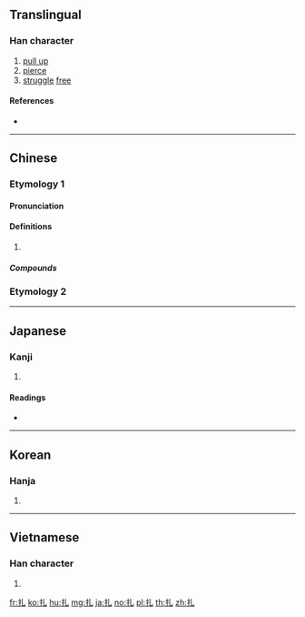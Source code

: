 {{character info/new}}
{{also|紮}}
==Translingual==

===Han character===
{{Han char|rn=64|rad=手|as=01|sn=4|four=52010|canj=QU,XQU|ids=⿰扌乚}}

# [[pull up]]
# [[pierce]]
# [[struggle]] [[free]]

====References====
* {{Han ref|kx=0417.010|dkj=11771|dj=0763.030|hdz=31825.030|uh=624E|ud=25166|bh=A4E3|bd=42211}}

----

==Chinese==

===Etymology 1===
{{zh-forms}}

====Pronunciation====
{{zh-pron
|m=zhā,zhá,zhǎ
|c=zaat3,zaap3
|h=pfs=
|md=
|mn=qz,tw,xm,zz:chat/qz,tw,xm,zz:chah
|mn_note=chat - literary; chah - vernacular
|w=
|mc=y
|oc=y
|cat=
}}

====Definitions====
{{zh-hanzi}}

# {{rfdef|lang=zh}}

=====Compounds=====
{{zh-der|一扎腳|刀割針扎|匾扎|半扎|垂死掙扎|安扎|扎乎|扎住|扎嘴|扎堆|扎墊|扎實|扎心|扎手|扎手舞腳|扎括|扎掂|扎掙|扎撒|扎根|扎槍|扎煞|扎猛子|扎眉扎眼|扎眼|扎空槍|扎窩子|扎筏子|扎縛|扎罰子|扎耳朵|扎腦門兒|扎腳|扎花|扎草|扎針|抄扎|拽扎|掙扎|眼扎毛|瞎扎呼|立扎|點扎}}

===Etymology 2===
{{zh-see|紮}}

----

==Japanese==

===Kanji===
{{ja-kanji|grade=|rs=手01}}

# {{defn|lang=ja|sort=手01}}

====Readings====
* {{ja-readings|on=[[さつ]] (satsu), [[あつ]] (atsu)|kun=[[ぬく]] (nuku), [[かまえる]] (kamaeru)}}

----

==Korean==

===Hanja===
{{ko-hanja|hangeul=찰|eumhun=|rv=chal|mr=ch'al|y=chal}}

# {{defn|lang=ko|sort=手01}}

----

==Vietnamese==

===Han character===
{{vi-readings|rs=手01|hanviet=trát}}

# {{defn|lang=vi|sort=手01}}

[[fr:扎]]
[[ko:扎]]
[[hu:扎]]
[[mg:扎]]
[[ja:扎]]
[[no:扎]]
[[pl:扎]]
[[th:扎]]
[[zh:扎]]